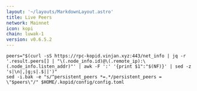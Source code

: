 ```yaml
---
layout: '~/layouts/MarkdownLayout.astro'
title: Live Peers
network: Mainnet
icon: kopi
chain: luwak-1
version: v0.6.5.2
---
```

```
peers="$(curl -sS https://rpc-kopid.vinjan.xyz:443/net_info | jq -r '.result.peers[] | "\(.node_info.id)@\(.remote_ip):\(.node_info.listen_addr)"' | awk -F ':' '{print $1":"$(NF)}' | sed -z 's|\n|,|g;s|.$||')"
sed -i.bak -e "s/^persistent_peers *=.*/persistent_peers = \"$peers\"/" $HOME/.kopid/config/config.toml
```
